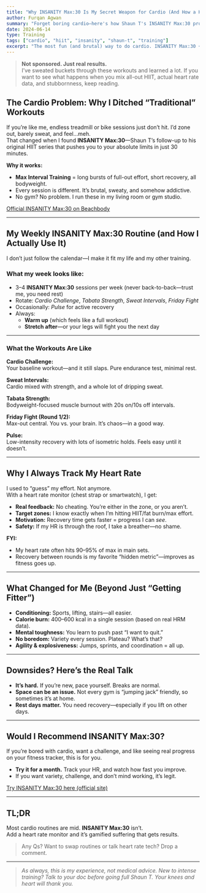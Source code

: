 ```yaml
---
title: "Why INSANITY Max:30 Is My Secret Weapon for Cardio (And How a Heart Rate Monitor Changed Everything)"
author: Furqan Agwan
summary: "Forget boring cardio—here's how Shaun T's INSANITY Max:30 program (with heart rate data to back it up) took my fitness, calorie burn, and mental toughness to a new level. My real-world results, routine, and why this is way more fun than the treadmill."
date: 2024-06-14
type: Training
tags: ["cardio", "hiit", "insanity", "shaun-t", "training"]
excerpt: "The most fun (and brutal) way to do cardio. INSANITY Max:30 + heart rate tracking = max results, no boredom."
---
```


> **Not sponsored. Just real results.**  
> I’ve sweated buckets through these workouts and learned a lot. If you want to see what happens when you mix all-out HIIT, actual heart rate data, and stubbornness, keep reading.

<Separator />

## The Cardio Problem: Why I Ditched “Traditional” Workouts

If you’re like me, endless treadmill or bike sessions just don’t hit. I’d zone out, barely sweat, and feel…meh.  
That changed when I found **INSANITY Max:30**—Shaun T’s follow-up to his original HIIT series that pushes you to your absolute limits in just 30 minutes.

**Why it works:**

- **Max Interval Training** = long bursts of full-out effort, short recovery, all bodyweight.
- Every session is different. It’s brutal, sweaty, and somehow addictive.
- No gym? No problem. I run these in my living room or gym studio.

[Official INSANITY Max:30 on Beachbody](https://www.beachbodyondemand.com/programs/insanity-max-30/start-here)

---

## My Weekly INSANITY Max:30 Routine (and How I Actually Use It)

I don’t just follow the calendar—I make it fit my life and my other training.

### **What my week looks like:**

- 3–4 **INSANITY Max:30** sessions per week (never back-to-back—trust me, you need rest)
- Rotate: _Cardio Challenge_, _Tabata Strength_, _Sweat Intervals_, _Friday Fight_
- Occasionally: _Pulse_ for active recovery
- Always:
  - **Warm up** (which feels like a full workout)
  - **Stretch after**—or your legs will fight you the next day

---

### **What the Workouts Are Like**

**Cardio Challenge:**  
Your baseline workout—and it still slaps. Pure endurance test, minimal rest.

**Sweat Intervals:**  
Cardio mixed with strength, and a whole lot of dripping sweat.

**Tabata Strength:**  
Bodyweight-focused muscle burnout with 20s on/10s off intervals.

**Friday Fight (Round 1/2):**  
Max-out central. You vs. your brain. It’s chaos—in a good way.

**Pulse:**  
Low-intensity recovery with lots of isometric holds. Feels easy until it doesn’t.

---

## Why I Always Track My Heart Rate

I used to “guess” my effort. Not anymore.  
With a heart rate monitor (chest strap or smartwatch), I get:

- **Real feedback:** No cheating. You’re either in the zone, or you aren’t.
- **Target zones:** I know exactly when I’m hitting HIIT/fat burn/max effort.
- **Motivation:** Recovery time gets faster = progress I can _see_.
- **Safety:** If my HR is through the roof, I take a breather—no shame.

**FYI:**

- My heart rate often hits 90–95% of max in main sets.
- Recovery between rounds is my favorite “hidden metric”—improves as fitness goes up.

---

## What Changed for Me (Beyond Just “Getting Fitter”)

- **Conditioning:** Sports, lifting, stairs—all easier.
- **Calorie burn:** 400–600 kcal in a single session (based on real HRM data).
- **Mental toughness:** You learn to push past “I want to quit.”
- **No boredom:** Variety every session. Plateau? What’s that?
- **Agility & explosiveness:** Jumps, sprints, and coordination = all up.

---

## Downsides? Here’s the Real Talk

- **It’s hard.** If you’re new, pace yourself. Breaks are normal.
- **Space can be an issue.** Not every gym is “jumping jack” friendly, so sometimes it’s at home.
- **Rest days matter.** You need recovery—especially if you lift on other days.

---

## Would I Recommend INSANITY Max:30?

If you’re bored with cardio, want a challenge, and like seeing real progress on your fitness tracker, this is for you.

- **Try it for a month.** Track your HR, and watch how fast you improve.
- If you want variety, challenge, and don’t mind working, it’s legit.

[Try INSANITY Max:30 here (official site)](https://www.beachbodyondemand.com/programs/insanity-max-30/start-here)

---

## TL;DR

Most cardio routines are mid. **INSANITY Max:30** isn’t.  
Add a heart rate monitor and it’s gamified suffering that gets results.

> Any Qs? Want to swap routines or talk heart rate tech? Drop a comment.

---

> _As always, this is my experience, not medical advice. New to intense training? Talk to your doc before going full Shaun T. Your knees and heart will thank you._
